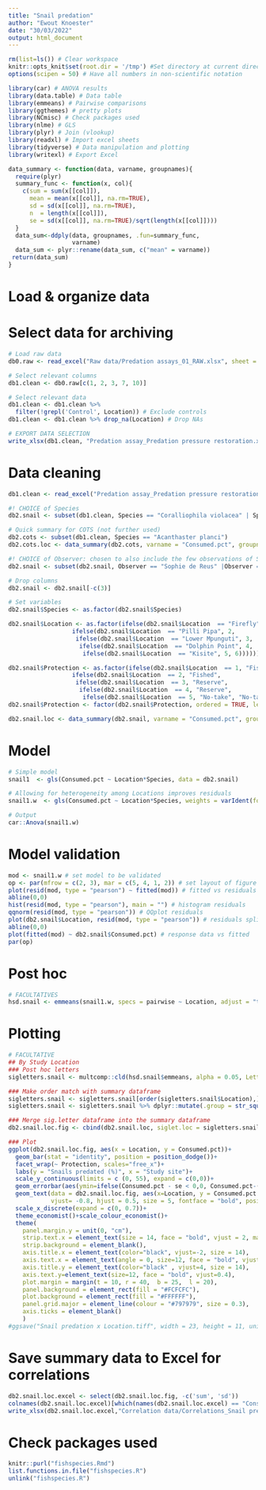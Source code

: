 ```yaml
---
title: "Snail predation"
author: "Ewout Knoester"
date: "30/03/2022"
output: html_document
---
```


```r

rm(list=ls()) # Clear workspace
knitr::opts_knit$set(root.dir = '/tmp') #Set directory at current directory for all subsequent chunks
options(scipen = 50) # Have all numbers in non-scientific notation

library(car) # ANOVA results
library(data.table) # Data table
library(emmeans) # Pairwise comparisons
library(ggthemes) # pretty plots
library(NCmisc) # Check packages used
library(nlme) # GLS
library(plyr) # Join (vlookup)
library(readxl) # Import excel sheets
library(tidyverse) # Data manipulation and plotting
library(writexl) # Export Excel

data_summary <- function(data, varname, groupnames){
  require(plyr)
  summary_func <- function(x, col){
    c(sum = sum(x[[col]]),
      mean = mean(x[[col]], na.rm=TRUE),
      sd = sd(x[[col]], na.rm=TRUE),
      n  = length(x[[col]]),
      se = sd(x[[col]], na.rm=TRUE)/sqrt(length(x[[col]])))
  }
  data_sum<-ddply(data, groupnames, .fun=summary_func,
                  varname)
  data_sum <- plyr::rename(data_sum, c("mean" = varname))
 return(data_sum)
}

```

# Load & organize data
<!--
Data info:
  Data collected by 
-->

# Select data for archiving
```r

# Load raw data
db0.raw <- read_excel("Raw data/Predation assays_01_RAW.xlsx", sheet = 1)

# Select relevant columns
db1.clean <- db0.raw[c(1, 2, 3, 7, 10)]

# Select relevant data
db1.clean <- db1.clean %>% 
  filter(!grepl('Control', Location)) # Exclude controls
db1.clean <- db1.clean %>% drop_na(Location) # Drop NAs

# EXPORT DATA SELECTION
write_xlsx(db1.clean, "Predation assay_Predation pressure restoration.xlsx")
```

# Data cleaning
```r
db1.clean <- read_excel("Predation assay_Predation pressure restoration.xlsx", sheet = 1) #

#! CHOICE of Species
db2.snail <- subset(db1.clean, Species == "Coralliophila violacea" | Species == "Drupella cornus")

# Quick summary for COTS (not further used)
db2.cots <- subset(db1.clean, Species == "Acanthaster planci")
db2.cots.loc <- data_summary(db2.cots, varname = "Consumed.pct", groupnames = c("Location"))

#! CHOICE of Observer: chosen to also include the few observations of Sophie for Snails
db2.snail <- subset(db2.snail, Observer == "Sophie de Reus" |Observer == "Sofia Kolkman")

# Drop columns
db2.snail <- db2.snail[-c(3)]

# Set variables
db2.snail$Species <- as.factor(db2.snail$Species)

db2.snail$Location <- as.factor(ifelse(db2.snail$Location  == "Firefly", 1,
                  ifelse(db2.snail$Location  == "Pilli Pipa", 2, 
                   ifelse(db2.snail$Location  == "Lower Mpunguti", 3, 
                    ifelse(db2.snail$Location  == "Dolphin Point", 4, 
                     ifelse(db2.snail$Location  == "Kisite", 5, 6))))))

db2.snail$Protection <- as.factor(ifelse(db2.snail$Location  == 1, "Fished",
                  ifelse(db2.snail$Location  == 2, "Fished", 
                   ifelse(db2.snail$Location  == 3, "Reserve", 
                    ifelse(db2.snail$Location  == 4, "Reserve", 
                     ifelse(db2.snail$Location  == 5, "No-take", "No-take"))))))
db2.snail$Protection <- factor(db2.snail$Protection, ordered = TRUE, levels = c("Fished", "Reserve", "No-take"))

db2.snail.loc <- data_summary(db2.snail, varname = "Consumed.pct", groupnames = c("Protection", "Location"))

```
# Model
```r

# Simple model
snail1  <- gls(Consumed.pct ~ Location*Species, data = db2.snail)

# Allowing for heterogeneity among Locations improves residuals
snail1.w  <- gls(Consumed.pct ~ Location*Species, weights = varIdent(form = ~ 1|Location), data = db2.snail)

# Output
car::Anova(snail1.w)

```

# Model validation
```r

mod <- snail1.w # set model to be validated
op <- par(mfrow = c(2, 3), mar = c(5, 4, 1, 2)) # set layout of figure frame
plot(resid(mod, type = "pearson") ~ fitted(mod)) # fitted vs residuals
abline(0,0)
hist(resid(mod, type = "pearson"), main = "") # histogram residuals
qqnorm(resid(mod, type = "pearson")) # QQplot residuals
plot(db2.snail$Location, resid(mod, type = "pearson")) # residuals split over Date
abline(0,0)
plot(fitted(mod) ~ db2.snail$Consumed.pct) # response data vs fitted
par(op)

```
# Post hoc
```r

# FACULTATIVES
hsd.snail <- emmeans(snail1.w, specs = pairwise ~ Location, adjust = "tukey", type = "response")

```


# Plotting
```r

# FACULTATIVE
## By Study Location
### Post hoc letters
sigletters.snail <- multcomp::cld(hsd.snail$emmeans, alpha = 0.05, Letters = letters, reversed = TRUE) # get CLD

### Make order match with summary dataframe
sigletters.snail <- sigletters.snail[order(sigletters.snail$Location),]
sigletters.snail <- sigletters.snail %>% dplyr::mutate(.group = str_squish(.group)) # remove white spaces

### Merge sig.letter dataframe into the summary dataframe
db2.snail.loc.fig <- cbind(db2.snail.loc, siglet.loc = sigletters.snail$.group)

### Plot
ggplot(db2.snail.loc.fig, aes(x = Location, y = Consumed.pct))+
  geom_bar(stat = "identity", position = position_dodge())+ 
  facet_wrap(~ Protection, scales="free_x")+
  labs(y = "Snails predated (%)", x = "Study site")+
  scale_y_continuous(limits = c (0, 55), expand = c(0,0))+
  geom_errorbar(aes(ymin=ifelse(Consumed.pct - se < 0,0, Consumed.pct-(1*se)), ymax=Consumed.pct+(1*se)), width=.2, position=position_dodge(.9))+
  geom_text(data = db2.snail.loc.fig, aes(x=Location, y = Consumed.pct + (1*se), label = siglet.loc), 
            vjust= -0.8, hjust = 0.5, size = 5, fontface = "bold", position=position_dodge(.9))+
  scale_x_discrete(expand = c(0, 0.7))+
  theme_economist()+scale_colour_economist()+
  theme(
    panel.margin.y = unit(0, "cm"),
    strip.text.x = element_text(size = 14, face = "bold", vjust = 2, margin = margin(0.2, 0, 0.1, 0, "cm")),
    strip.background = element_blank(),
    axis.title.x = element_text(color="black", vjust=-2, size = 14),
    axis.text.x = element_text(angle = 0, size=12, face = "bold", vjust=0.5),
    axis.title.y = element_text(color="black" , vjust=4, size = 14),
    axis.text.y=element_text(size=12, face = "bold", vjust=0.4),
    plot.margin = margin(t = 10, r = 40,  b = 25,  l = 20),
    panel.background = element_rect(fill = "#FCFCFC"),
    plot.background = element_rect(fill = "#FFFFFF"),
    panel.grid.major = element_line(colour = "#797979", size = 0.3),
    axis.ticks = element_blank()
    )
#ggsave("Snail predation x Location.tiff", width = 23, height = 11, units = "cm", dpi=1200, compression = "lzw")

```

# Save summary data to Excel for correlations
```r

db2.snail.loc.excel <- select(db2.snail.loc.fig, -c('sum', 'sd'))
colnames(db2.snail.loc.excel)[which(names(db2.snail.loc.excel) == "Consumed.pct")] <- "Snails.predated"
write_xlsx(db2.snail.loc.excel,"Correlation data/Correlations_Snail predation.xlsx")

```

# Check packages used
```r

knitr::purl("fishspecies.Rmd")
list.functions.in.file("fishspecies.R")
unlink("fishspecies.R")

```
